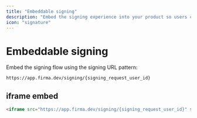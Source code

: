 ```yaml
---
title: "Embeddable signing"
description: "Embed the signing experience into your product so users can sign documents without leaving your app."
icon: "signature"
---
```


# Embeddable signing

Embed the signing flow using the signing URL pattern:

`https://app.firma.dev/signing/{signing_request_user_id}`

## iframe embed

```html
<iframe src="https://app.firma.dev/signing/{signing_request_user_id}" style="width:100%;height:900px;border:0;" allow="camera;microphone;clipboard-write"></iframe>
```